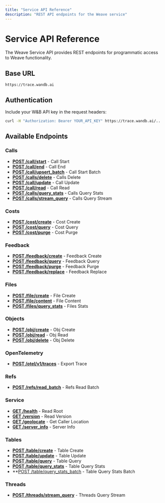 ```yaml
---
title: "Service API Reference"
description: "REST API endpoints for the Weave service"
---
```


# Service API Reference

The Weave Service API provides REST endpoints for programmatic access to Weave functionality.

## Base URL

```
https://trace.wandb.ai
```

## Authentication

Include your W&B API key in the request headers:

```bash
curl -H "Authorization: Bearer YOUR_API_KEY" https://trace.wandb.ai/...
```

## Available Endpoints


### Calls

- **[POST /call/start](/api-reference/calls/call-start)** - Call Start
- **[POST /call/end](/api-reference/calls/call-end)** - Call End
- **[POST /call/upsert_batch](/api-reference/calls/call-start-batch)** - Call Start Batch
- **[POST /calls/delete](/api-reference/calls/calls-delete)** - Calls Delete
- **[POST /call/update](/api-reference/calls/call-update)** - Call Update
- **[POST /call/read](/api-reference/calls/call-read)** - Call Read
- **[POST /calls/query_stats](/api-reference/calls/calls-query-stats)** - Calls Query Stats
- **[POST /calls/stream_query](/api-reference/calls/calls-query-stream)** - Calls Query Stream

### Costs

- **[POST /cost/create](/api-reference/costs/cost-create)** - Cost Create
- **[POST /cost/query](/api-reference/costs/cost-query)** - Cost Query
- **[POST /cost/purge](/api-reference/costs/cost-purge)** - Cost Purge

### Feedback

- **[POST /feedback/create](/api-reference/feedback/feedback-create)** - Feedback Create
- **[POST /feedback/query](/api-reference/feedback/feedback-query)** - Feedback Query
- **[POST /feedback/purge](/api-reference/feedback/feedback-purge)** - Feedback Purge
- **[POST /feedback/replace](/api-reference/feedback/feedback-replace)** - Feedback Replace

### Files

- **[POST /file/create](/api-reference/files/file-create)** - File Create
- **[POST /file/content](/api-reference/files/file-content)** - File Content
- **[POST /files/query_stats](/api-reference/files/files-stats)** - Files Stats

### Objects

- **[POST /obj/create](/api-reference/objects/obj-create)** - Obj Create
- **[POST /obj/read](/api-reference/objects/obj-read)** - Obj Read
- **[POST /obj/delete](/api-reference/objects/obj-delete)** - Obj Delete

### OpenTelemetry

- **[POST /otel/v1/traces](/api-reference/opentelemetry/export-trace)** - Export Trace

### Refs

- **[POST /refs/read_batch](/api-reference/refs/refs-read-batch)** - Refs Read Batch

### Service

- **[GET /health](/api-reference/service/read-root)** - Read Root
- **[GET /version](/api-reference/service/read-version)** - Read Version
- **[GET /geolocate](/api-reference/service/get-caller-location)** - Get Caller Location
- **[GET /server_info](/api-reference/service/server-info)** - Server Info

### Tables

- **[POST /table/create](/api-reference/tables/table-create)** - Table Create
- **[POST /table/update](/api-reference/tables/table-update)** - Table Update
- **[POST /table/query](/api-reference/tables/table-query)** - Table Query
- **[POST /table/query_stats](/api-reference/tables/table-query-stats)** - Table Query Stats
- **[POST /table/query_stats_batch](/api-reference/tables/table-query-stats-batch) - Table Query Stats Batch

### Threads

- **[POST /threads/stream_query](/api-reference/threads/threads-query-stream)** - Threads Query Stream
